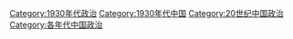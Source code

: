 [[Category:1930年代政治|Category:1930年代政治]]
[[Category:1930年代中国|Category:1930年代中国]]
[[Category:20世纪中国政治|Category:20世纪中国政治]]
[[Category:各年代中国政治|Category:各年代中国政治]]